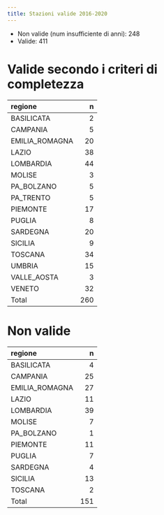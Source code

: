 ```yaml
---
title: Stazioni valide 2016-2020
---
```


* Non valide (num insufficiente di anni): 248 
* Valide: 411 

# Valide secondo i criteri di completezza


|regione        |   n|
|:--------------|---:|
|BASILICATA     |   2|
|CAMPANIA       |   5|
|EMILIA_ROMAGNA |  20|
|LAZIO          |  38|
|LOMBARDIA      |  44|
|MOLISE         |   3|
|PA_BOLZANO     |   5|
|PA_TRENTO      |   5|
|PIEMONTE       |  17|
|PUGLIA         |   8|
|SARDEGNA       |  20|
|SICILIA        |   9|
|TOSCANA        |  34|
|UMBRIA         |  15|
|VALLE_AOSTA    |   3|
|VENETO         |  32|
|Total          | 260|

# Non valide


|regione        |   n|
|:--------------|---:|
|BASILICATA     |   4|
|CAMPANIA       |  25|
|EMILIA_ROMAGNA |  27|
|LAZIO          |  11|
|LOMBARDIA      |  39|
|MOLISE         |   7|
|PA_BOLZANO     |   1|
|PIEMONTE       |  11|
|PUGLIA         |   7|
|SARDEGNA       |   4|
|SICILIA        |  13|
|TOSCANA        |   2|
|Total          | 151|
